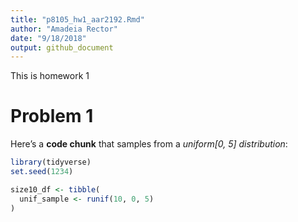 ```yaml
---
title: "p8105_hw1_aar2192.Rmd"
author: "Amadeia Rector"
date: "9/18/2018"
output: github_document
---
```

This is homework 1 

# Problem 1

Here's a **code chunk** that samples from a _uniform[0, 5] distribution_:

```R
library(tidyverse)
set.seed(1234)

size10_df <- tibble(
  unif_sample <- runif(10, 0, 5)
)
```

